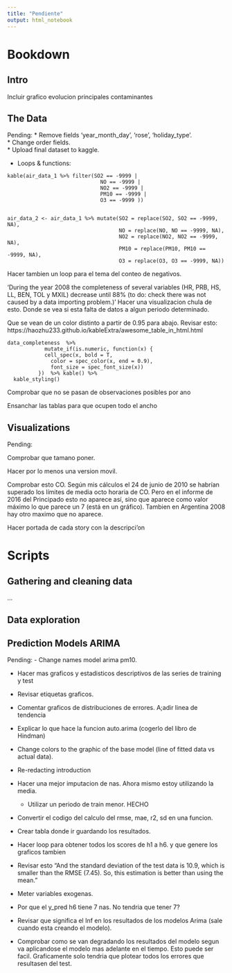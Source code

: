 ```yaml
---
title: "Pendiente"
output: html_notebook
---
```


# Bookdown

## Intro

Incluir grafico evolucion principales contaminantes

## The Data

Pending:
* Remove fields 'year_month_day', 'rose', 'holiday_type'.  
* Change order fields.  
* Upload final dataset to kaggle.  


* Loops & functions:
  
```
kable(air_data_1 %>% filter(SO2 == -9999 | 
                              NO == -9999 |
                              NO2 == -9999 |
                              PM10 == -9999 |
                              O3 == -9999 ))

```

```

air_data_2 <- air_data_1 %>% mutate(SO2 = replace(SO2, SO2 == -9999, NA),
                                    NO = replace(NO, NO == -9999, NA),
                                    NO2 = replace(NO2, NO2 == -9999, NA),
                                    PM10 = replace(PM10, PM10 == -9999, NA),
                                    O3 = replace(O3, O3 == -9999, NA))

```

Hacer tambien un loop para el tema del conteo de negativos.

'During the year 2008 the completeness of several variables (HR, PRB, HS, LL, BEN, TOL y MXIL) decrease until 88% (to do: check there was not caused by a data importing problem.)' Hacer una visualizacion chula de esto. Donde se vea si esta falta de datos a algun periodo determinado.

Que se vean de un color distinto a partir de 0.95 para abajo.
Revisar esto: 
https://haozhu233.github.io/kableExtra/awesome_table_in_html.html
```
data_completeness  %>% 
            mutate_if(is.numeric, function(x) {
            cell_spec(x, bold = T, 
              color = spec_color(x, end = 0.9),
              font_size = spec_font_size(x)) 
          })  %>% kable() %>%
  kable_styling()

  ```
Comprobar que no se pasan de observaciones posibles por ano

Ensanchar las tablas para que ocupen todo el ancho



## Visualizations

Pending:

  

  Comprobar que tamano poner.
  
  Hacer por lo menos una version movil.  
  
  Comprobar esto CO.  Según mis cálculos el 24 de junio de 2010 se habrían superado los límites de media octo horaria de CO. Pero en el informe de 2016 del Principado esto no aparece así, sino que aparece como valor máximo lo que parece un 7 (está en un gráfico). Tambien en Argentina 2008 hay otro maximo que no aparece.
  
  Hacer portada de cada story con la descripci'on 
  
  
  
# Scripts

## Gathering and cleaning data

...

## Data exploration


## Prediction Models ARIMA

Pending: 
  - Change names model arima pm10.
  
  - Hacer mas graficos y estadisticos descriptivos de las series de training y test
  
  - Revisar etiquetas graficos.
  
  - Comentar graficos de distribuciones de errores. A;adir linea de tendencia
  
  - Explicar lo que hace la funcion auto.arima (cogerlo del libro de Hindman)
  
  - Change colors to the graphic of the base model (line of fitted data vs actual data).
  
  - Re-redacting introduction
  
  - Hacer una mejor imputacion de nas. Ahora mismo estoy utilizando la media.
  
      - Utilizar un periodo de train menor. HECHO
      
  - Convertir el codigo del calculo del rmse, mae, r2, sd en una funcion. 
  
  - Crear tabla donde ir guardando los resultados.
  
  - Hacer loop para obtener todos los scores de h1 a h6. y que genere los graficos tambien
  
  - Revisar esto "And the standard deviation of the test data is 10.9, which is smaller than the RMSE (7.45). So, this estimation is better than using the mean."
  
  - Meter variables exogenas.
  
  - Por que el y_pred h6 tiene 7 nas. No tendria que tener 7?
  
  - Revisar que significa el Inf en los resultados de los modelos Arima (sale cuando esta creando el modelo).
  - Comprobar como se van degradando los resultados del modelo segun va aplicandose el modelo mas adelante en el tiempo. Esto puede ser facil. Graficamente solo tendria que plotear todos los errores que resultasen del test.



